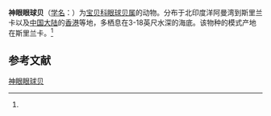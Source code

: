 {{Speciesbox
| name = 神眼眼球贝
| status = 
| status_system = 
| image = 
| genus = Erosaria
| species = ocellata
| authority = ([[卡尔·林奈|Linnaeus]], 1758)<ref name='id10654'>{{cite web| url =http://www.bioinfo.cn/db05/BjdwSpecies.php?action=view&id=10654| title =神眼眼球贝| work =《中国动物物种编目数据库》| publisher =中国科学院微生物研究所| author =中国科学院动物研究所| accessdate =2009-04-28| deadurl =yes| archiveurl =https://web.archive.org/web/20131203122335/http://www.bioinfo.cn/db05/BjdwSpecies.php?action=view| archivedate =2013-12-03}}</ref>
}}

'''神眼眼球贝'''（[[学名|学名]]：{{lang|la|''Erosaria ocellata''}}）为[[宝贝科|宝贝科]][[眼球贝属|眼球贝属]]的动物。分布于北印度洋阿曼湾到斯里兰卡以及[[中国大陆|中国大陆]]的[[香港|香港]]等地，多栖息在3-18英尺水深的海底。该物种的模式产地在斯里兰卡。<ref name='id10654'/>

== 参考文献 ==
{{reflist}}

{{Wikispecies|Erosaria ocellata}}
{{Taxonbar|from=Q1310583}}

[[Category:眼球贝属|神眼眼球贝]]


{{软体动物小作品}}